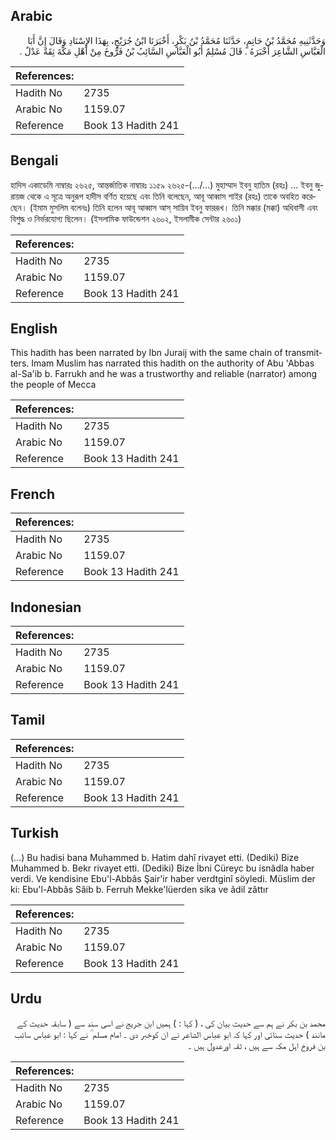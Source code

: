## Arabic


<div dir="rtl" lang="ar" style={{fontSize:'larger',backgroundColor:'#f8f9fa',padding:20}}>
وَحَدَّثَنِيهِ مُحَمَّدُ بْنُ حَاتِمٍ، حَدَّثَنَا مُحَمَّدُ بْنُ بَكْرٍ، أَخْبَرَنَا ابْنُ جُرَيْجٍ، بِهَذَا الإِسْنَادِ وَقَالَ إِنَّ أَبَا الْعَبَّاسِ الشَّاعِرَ أَخْبَرَهُ ‏.‏ قَالَ مُسْلِمٌ أَبُو الْعَبَّاسِ السَّائِبُ بْنُ فَرُّوخَ مِنْ أَهْلِ مَكَّةَ ثِقَةٌ عَدْلٌ ‏.‏
</div>
<div style={{backgroundColor:'#f8f9fa',padding:20, marginBottom: 10}}><table> <thead> <tr> <th>References:</th> <th></th> </tr> </thead> <tbody><tr><td>Hadith No</td><td>2735</td></tr><tr><td>Arabic No</td><td>1159.07</td></tr><tr><td>Reference</td><td>Book 13 Hadith 241</td></tr></tbody></table></div>

## Bengali


<div dir="ltr" lang="bn" style={{fontSize:'larger',backgroundColor:'#f8f9fa',padding:20}}>
হাদিস একাডেমি নাম্বারঃ ২৬২৫, আন্তর্জাতিক নাম্বারঃ ১১৫৯ ২৬২৫-(.../...) মুহাম্মাদ ইবনু হাতিম (রহঃ) ... ইবনু জুরায়জ থেকে এ সূত্রে অনুরূপ হাদীস বর্ণিত হয়েছে এবং তিনি বলেছেন, আবূ আব্বাস শাইর (রহঃ) তাকে অবহিত করেছেন। (ইমাম মুসলিম বলেনঃ) তিনি হলেন আবূ আব্বাস আস্ সায়িব ইবনু ফাররূখ। তিনি মক্কার (মক্কা) অধিবাসী এবং বিশুদ্ধ ও নির্ভরযোগ্য ছিলেন। (ইসলামিক ফাউন্ডেশন ২৬০২, ইসলামীক সেন্টার ২৬০১)
</div>
<div style={{backgroundColor:'#f8f9fa',padding:20, marginBottom: 10}}><table> <thead> <tr> <th>References:</th> <th></th> </tr> </thead> <tbody><tr><td>Hadith No</td><td>2735</td></tr><tr><td>Arabic No</td><td>1159.07</td></tr><tr><td>Reference</td><td>Book 13 Hadith 241</td></tr></tbody></table></div>

## English


<div dir="ltr" lang="en" style={{fontSize:'larger',backgroundColor:'#f8f9fa',padding:20}}>
This hadith has been narrated by Ibn Juraij with the same chain of transmitters. Imam Muslim has narrated this hadith on the authority of Abu 'Abbas al-Sa'ib b. Farrukh and he was a trustworthy and reliable (narrator) among the people of Mecca
</div>
<div style={{backgroundColor:'#f8f9fa',padding:20, marginBottom: 10}}><table> <thead> <tr> <th>References:</th> <th></th> </tr> </thead> <tbody><tr><td>Hadith No</td><td>2735</td></tr><tr><td>Arabic No</td><td>1159.07</td></tr><tr><td>Reference</td><td>Book 13 Hadith 241</td></tr></tbody></table></div>

## French


<div dir="ltr" lang="fr" style={{fontSize:'larger',backgroundColor:'#f8f9fa',padding:20}}>

</div>
<div style={{backgroundColor:'#f8f9fa',padding:20, marginBottom: 10}}><table> <thead> <tr> <th>References:</th> <th></th> </tr> </thead> <tbody><tr><td>Hadith No</td><td>2735</td></tr><tr><td>Arabic No</td><td>1159.07</td></tr><tr><td>Reference</td><td>Book 13 Hadith 241</td></tr></tbody></table></div>

## Indonesian


<div dir="ltr" lang="id" style={{fontSize:'larger',backgroundColor:'#f8f9fa',padding:20}}>

</div>
<div style={{backgroundColor:'#f8f9fa',padding:20, marginBottom: 10}}><table> <thead> <tr> <th>References:</th> <th></th> </tr> </thead> <tbody><tr><td>Hadith No</td><td>2735</td></tr><tr><td>Arabic No</td><td>1159.07</td></tr><tr><td>Reference</td><td>Book 13 Hadith 241</td></tr></tbody></table></div>

## Tamil


<div dir="ltr" lang="ta" style={{fontSize:'larger',backgroundColor:'#f8f9fa',padding:20}}>

</div>
<div style={{backgroundColor:'#f8f9fa',padding:20, marginBottom: 10}}><table> <thead> <tr> <th>References:</th> <th></th> </tr> </thead> <tbody><tr><td>Hadith No</td><td>2735</td></tr><tr><td>Arabic No</td><td>1159.07</td></tr><tr><td>Reference</td><td>Book 13 Hadith 241</td></tr></tbody></table></div>

## Turkish


<div dir="ltr" lang="tr" style={{fontSize:'larger',backgroundColor:'#f8f9fa',padding:20}}>
(…) Bu hadisi bana Muhammed b. Hatim dahî rivayet etti. (Dediki) Bize Muhammed b. Bekr rivayet etti. (Dediki) Bize İbni Cüreyc bu isnâdla haber verdi. Ve kendisine Ebu'l-Abbâs Şair'ir haber verdtginî söyledi. Müslim der ki: Ebu'l-Abbâs Sâib b. Ferruh Mekke'lüerden sika ve âdil zâttır
</div>
<div style={{backgroundColor:'#f8f9fa',padding:20, marginBottom: 10}}><table> <thead> <tr> <th>References:</th> <th></th> </tr> </thead> <tbody><tr><td>Hadith No</td><td>2735</td></tr><tr><td>Arabic No</td><td>1159.07</td></tr><tr><td>Reference</td><td>Book 13 Hadith 241</td></tr></tbody></table></div>

## Urdu


<div dir="rtl" lang="ur" style={{fontSize:'larger',backgroundColor:'#f8f9fa',padding:20}}>
محمد بن بکر نے ہم سے حدیث بیان کی ، ( کہا : ) ہمیں ابن جریج نے اسی سند سے ( سابقہ حدیث کے مانند ) حدیث سنائی اور کہا کہ ابو عباس الشاعر نے ان کوخبر دی ۔ امام مسلم ؒ نے کہا : ابو عباس سائب بن فروخ اہل مکہ سے ہیں ، ثقہ اورعدول ہیں ۔
</div>
<div style={{backgroundColor:'#f8f9fa',padding:20, marginBottom: 10}}><table> <thead> <tr> <th>References:</th> <th></th> </tr> </thead> <tbody><tr><td>Hadith No</td><td>2735</td></tr><tr><td>Arabic No</td><td>1159.07</td></tr><tr><td>Reference</td><td>Book 13 Hadith 241</td></tr></tbody></table></div>
